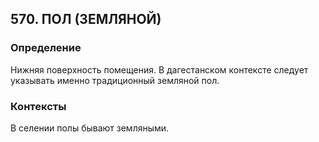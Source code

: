 ## 570. ПОЛ (ЗЕМЛЯНОЙ)
### Определение
Нижняя поверхность помещения. В дагестанском контексте следует указывать именно традиционный земляной пол.

### Контексты
В селении полы бывают земляными.

